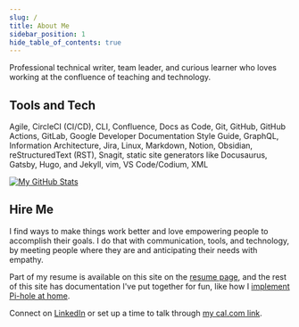 ```yaml
---
slug: /
title: About Me
sidebar_position: 1
hide_table_of_contents: true
---
```


Professional technical writer, team leader, and curious learner who loves working at the confluence of teaching and technology.

## Tools and Tech

Agile, CircleCI (CI/CD), CLI, Confluence, Docs as Code, Git, GitHub, GitHub Actions, GitLab, Google Developer Documentation Style Guide, GraphQL, Information Architecture, Jira, Linux, Markdown, Notion, Obsidian, reStructuredText (RST), Snagit, static site generators like Docusaurus, Gatsby, Hugo, and Jekyll, vim, VS Code/Codium, XML

[![My GitHub Stats](https://github-readme-stats.vercel.app/api/?username=EdwardAngert&count_private=true&theme=dracula&showicons=true)](https://github.com/EdwardAngert)

## Hire Me

I find ways to make things work better and love empowering people to accomplish their goals. I do that with communication, tools, and technology, by meeting people where they are and anticipating their needs with empathy.

Part of my resume is available on this site on the [resume page](about-me/resume), and the rest of this site has documentation I've put together for fun, like how I [implement Pi-hole at home](pi-hole).

Connect on [LinkedIn](https://www.linkedin.com/in/edward-angert/) or set up a time to talk through [my cal.com link](https://cal.com/edwardangert).

